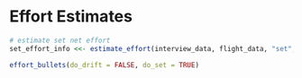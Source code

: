 
# Effort Estimates {-} 

```r
# estimate set net effort
set_effort_info <<- estimate_effort(interview_data, flight_data, "set", method = "max_per_stratum")
```

```r
effort_bullets(do_drift = FALSE, do_set = TRUE)
```
